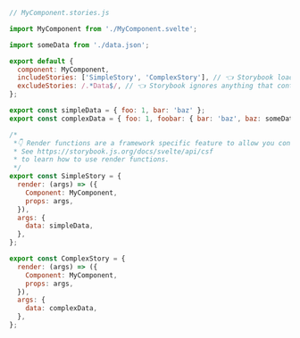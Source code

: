 ```js
// MyComponent.stories.js

import MyComponent from './MyComponent.svelte';

import someData from './data.json';

export default {
  component: MyComponent,
  includeStories: ['SimpleStory', 'ComplexStory'], // 👈 Storybook loads these stories
  excludeStories: /.*Data$/, // 👈 Storybook ignores anything that contains Data
};

export const simpleData = { foo: 1, bar: 'baz' };
export const complexData = { foo: 1, foobar: { bar: 'baz', baz: someData } };

/*
 *👇 Render functions are a framework specific feature to allow you control on how the component renders.
 * See https://storybook.js.org/docs/svelte/api/csf
 * to learn how to use render functions.
 */
export const SimpleStory = {
  render: (args) => ({
    Component: MyComponent,
    props: args,
  }),
  args: {
    data: simpleData,
  },
};

export const ComplexStory = {
  render: (args) => ({
    Component: MyComponent,
    props: args,
  }),
  args: {
    data: complexData,
  },
};
```
